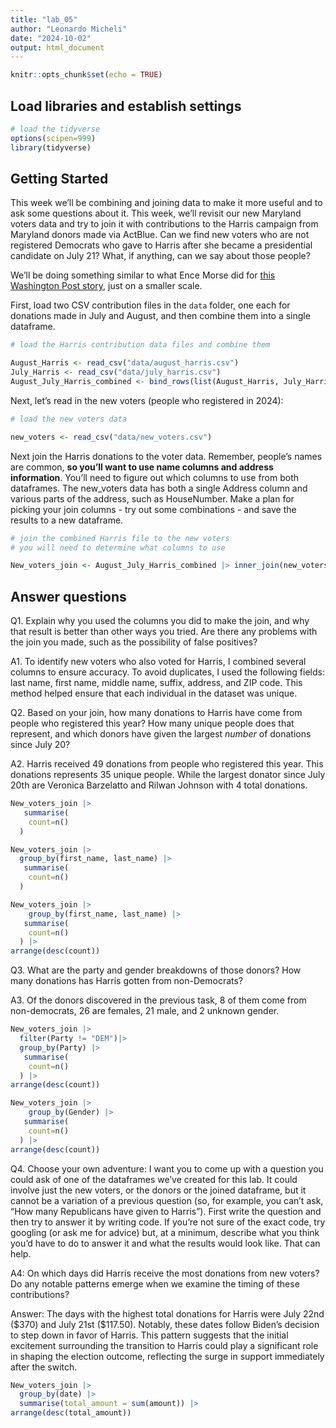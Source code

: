 ```yaml
---
title: "lab_05"
author: "Leonardo Micheli"
date: "2024-10-02"
output: html_document
---
```


```r
knitr::opts_chunk$set(echo = TRUE)
```

## Load libraries and establish settings

```r
# load the tidyverse
options(scipen=999)
library(tidyverse)
```

## Getting Started

This week we'll be combining and joining data to make it more useful and to ask some questions about it. This week, we'll revisit our new Maryland voters data and try to join it with contributions to the Harris campaign from Maryland donors made via ActBlue. Can we find new voters who are not registered Democrats who gave to Harris after she became a presidential candidate on July 21? What, if anything, can we say about those people?

We'll be doing something similar to what Ence Morse did for [this Washington Post story](https://www.washingtonpost.com/politics/2024/09/24/kamala-harris-younger-donors/?pwapi_token=eyJ0eXAiOiJKV1QiLCJhbGciOiJIUzI1NiJ9.eyJyZWFzb24iOiJnaWZ0IiwibmJmIjoxNzI3MzIzMjAwLCJpc3MiOiJzdWJzY3JpcHRpb25zIiwiZXhwIjoxNzI4NzA1NTk5LCJpYXQiOjE3MjczMjMyMDAsImp0aSI6ImIwYWMxNTk4LWMwMDgtNDE5Ny04MjAyLWVmMWNjZWFmYWZiMiIsInVybCI6Imh0dHBzOi8vd3d3Lndhc2hpbmd0b25wb3N0LmNvbS9wb2xpdGljcy8yMDI0LzA5LzI0L2thbWFsYS1oYXJyaXMteW91bmdlci1kb25vcnMvIn0.3-s0tBkMV7Y9DD21CBsKMlaliGlOKT2egCO-UFT735Y), just on a smaller scale.

First, load two CSV contribution files in the `data` folder, one each for donations made in July and August, and then combine them into a single dataframe.

```r
# load the Harris contribution data files and combine them

August_Harris <- read_csv("data/august_harris.csv")
July_Harris <- read_csv("data/july_harris.csv")
August_July_Harris_combined <- bind_rows(list(August_Harris, July_Harris))

```

Next, let's read in the new voters (people who registered in 2024):

```r
# load the new voters data

new_voters <- read_csv("data/new_voters.csv")

```

Next join the Harris donations to the voter data. Remember, people's names are common, __so you'll want to use name columns and address information__. You'll need to figure out which columns to use from both dataframes. The new_voters data has both a single Address column and various parts of the address, such as HouseNumber. Make a plan for picking your join columns - try out some combinations - and save the results to a new dataframe.



```r
# join the combined Harris file to the new voters
# you will need to determine what columns to use

New_voters_join <- August_July_Harris_combined |> inner_join(new_voters, join_by(last_name == LastName, first_name == FirstName, middle_name == MiddleName, address_one == Address, zip == ResidentialZip, suffix == Suffix))


```

## Answer questions

Q1. Explain why you used the columns you did to make the join, and why that result is better than other ways you tried. Are there any problems with the join you made, such as the possibility of false positives?

A1. 
To identify new voters who also voted for Harris, I combined several columns to ensure accuracy. To avoid duplicates, I used the following fields: last name, first name, middle name, suffix, address, and ZIP code. This method helped ensure that each individual in the dataset was unique.

Q2. Based on your join, how many donations to Harris have come from people who registered this year? How many unique people does that represent, and which donors have given the largest _number_ of donations since July 20? 

A2. Harris received 49 donations from people who registered this year. This donations represents 35 unique people. While the largest donator since July 20th are Veronica Barzelatto and Rilwan Johnson with 4 total donations. 

```r
New_voters_join |>
   summarise(
    count=n()
  )
```

```r

New_voters_join |>
  group_by(first_name, last_name) |> 
   summarise(
    count=n()
  )
```

```r
New_voters_join |>
    group_by(first_name, last_name) |> 
   summarise(
    count=n()
  ) |>
arrange(desc(count))
```


Q3. What are the party and gender breakdowns of those donors? How many donations has Harris gotten from non-Democrats?

A3. Of the donors discovered in the previous task, 8 of them come from non-democrats, 26 are females, 21 male, and 2 unknown gender. 

```r
New_voters_join |> 
  filter(Party != "DEM")|>
  group_by(Party) |> 
   summarise(
    count=n()
  ) |>
arrange(desc(count))
```

```r
New_voters_join |>
    group_by(Gender) |> 
   summarise(
    count=n()
  ) |>
arrange(desc(count))
```


Q4. Choose your own adventure: I want you to come up with a question you could ask of one of the dataframes we've created for this lab. It could involve just the new voters, or the donors or the joined dataframe, but it cannot be a variation of a previous question (so, for example, you can't ask, "How many Republicans have given to Harris"). First write the question and then try to answer it by writing code. If you're not sure of the exact code, try googling (or ask me for advice) but, at a minimum, describe what you think you'd have to do to answer it and what the results would look like. That can help.

A4: On which days did Harris receive the most donations from new voters? Do any notable patterns emerge when we examine the timing of these contributions?

Answer: The days with the highest total donations for Harris were July 22nd ($370) and July 21st ($117.50). Notably, these dates follow Biden's decision to step down in favor of Harris. This pattern suggests that the initial excitement surrounding the transition to Harris could play a significant role in shaping the election outcome, reflecting the surge in support immediately after the switch.

```r
New_voters_join |>
  group_by(date) |>
  summarise(total_amount = sum(amount)) |>
arrange(desc(total_amount))
  
  
  
```

